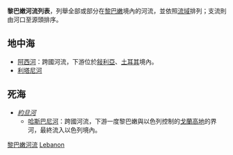 '''黎巴嫩河流列表'''，列舉全部或部分在[[黎巴嫩|黎巴嫩]]境內的河流，並依照[[流域|流域]]排列；支流則由河口至源頭排序。

==地中海==
*[[阿西河|阿西河]]：跨國河流，下游位於[[敍利亞|敍利亞]]、[[土耳其|土耳其]]境內。
*[[利塔尼河|利塔尼河]]

==死海==
*''[[約旦河|約旦河]]''
**[[哈斯巴尼河|哈斯巴尼河]]：跨國河流，下游一度黎巴嫩與以色列控制的[[戈蘭高地|戈蘭高地]]的界河，最終流入以色列境內。

{{Asia topic|河流列表}}

[[Category:黎巴嫩河流|]]
[[Category:各國河流列表|Lebanon]]
